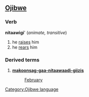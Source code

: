 ==[[Ojibwe]]==
===Verb===
'''nitaawigi'''' (''animate, transitive'')

# he [[raise]]s him
# he [[rear]]s him

===Derived terms===
#'''[[namebini-giizis|makoonsag-gaa-nitaawaadi-giizis]]'''
#:[[February]]

[[Category:Ojibwe language]]